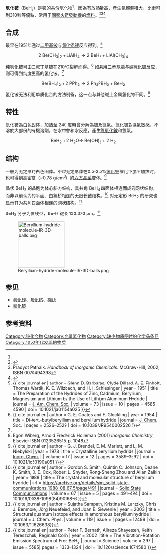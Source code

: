 {{chembox
|   Name = 氢化铍（二氫化鈹）
|   ImageFile = Beryllium-hydride-3D-balls.png
|   ImageSize = 230px
|   ImageName = 
| Section1 = {{Chembox Identifiers
| CASNo = 7787-52-2
| CASNo_Ref = {{cascite|changed|??}}
|  PubChem  =  139073
|  InChI  =  1/Be.2H/rBeH2/h1H2
|  InChIKey  =  RWASOQSEFLDYLC-JICJMJRQAQ
|  ChEBI_Ref  = {{ebicite|correct|EBI}}|  ChEBI  =  33787
|  SMILES  =  [BeH2]
|  StdInChI_Ref  = {{stdinchicite|correct|chemspider}}|  StdInChI  =  1S/Be.2H
|  StdInChIKey_Ref  = {{stdinchicite|correct|chemspider}}|  StdInChIKey  =  RWASOQSEFLDYLC-UHFFFAOYSA-N
|  ChemSpiderID_Ref  = {{chemspidercite|correct|chemspider}}|  ChemSpiderID = 17215712   
}}
| Section2 = {{Chembox Properties
|   Formula = BeH<sub>2</sub>
|   MolarMass = 11.03 
|   Appearance = 白色无定形固体<ref name=G&E>{{Greenwood&Earnshaw}}, p. 115</ref>
|   Density = 0.65 g/cm<sup>3</sup>
|   Solubility = 遇水分解
|   MeltingPt = 250 °C (分解)<ref name=G&E/>
  }}
| Section3 = {{Chembox Structure
|   Structure = 
  }}
| Section8 = {{Chembox Related
|   OtherCations = 
|   OtherCpds = 
  }}
}}
'''氢化铍'''（BeH<sub>2</sub>）是[[铍|铍]]的[[共价|共价]][[氢化物|氢化物]]<ref name="G&E"/>，因為有放熱量高，產生氣體體積大，[[比衝|比衝]]可到310秒等優點，常用于[[固態火箭發動機|固態火箭發動機]]的[[燃料|燃料]]。<ref>{{cite journal zh | author = 谌晓洪, 朱正和, 高涛, 罗顺忠 | date = 2006年7月 | title = AlH<sub>n</sub> (n=1-3) 的分子結構及 AlH<sub>3</sub> 熱力學穩定性 | journal = 物理學報 | volume = 58 | issue = 1 | pages = 178-184 | url = http://wulixb.iphy.ac.cn/cn/ch/common/create_pdf.aspx?file_no=W20060738&year_id=2006&quarter_id=7&falg=1 | access-date = 2010-04-08 | archive-url = https://web.archive.org/web/20181017002005/http://wulixb.iphy.ac.cn/cn/ch/common/create_pdf.aspx?file_no=W20060738&year_id=2006&quarter_id=7&falg=1 | archive-date = 2018-10-17 | dead-url = yes }}</ref><ref>Pradyot Patnaik. ''Handbook of Inorganic Chemicals''. McGraw-Hill, 2002, ISBN 0070494398</ref><ref>{{cite book zh |author= 周濟平|coauthors= |title= 噴射發動機概論||format= |editor= |others= |edition= |location= |publisher= 中央圖書出版社|date= |pages= 159|accessdate= |id= 9576370701 }}</ref>

==合成==
最早在1951年通过[[二甲基铍|二甲基铍]]与[[氢化铝锂|氢化铝锂]]反应得到。<ref>{{ cite journal en| author = Glenn D. Barbaras, Clyde Dillard, A. E. Finholt, Thomas Wartik, K. E. Wilzbach, and H. I. Schlesinger | year = 1951 | title = The Preparation of the Hydrides of Zinc, Cadmium, Beryllium, Magnesium and Lithium by the Use of Lithium Aluminum Hydride | journal = [[Journal_of_the_American_Chemical_Society|J. Am. Chem. Soc.]] | volume = 73 | issue = 10 | pages = 4585–4590 | doi = 10.1021/ja01154a025 }}</ref>

:<math> \mathrm{2 \ Be(CH_3)_2 +  LiAlH_4 \rightarrow 2 \ BeH_2 + LiAl(CH_3)_4}</math>

纯氢化铍可由二叔丁基铍在210°C裂解而得。<ref>{{ cite journal en| author = G. E. Coates and F. Glockling | year = 1954 | title = Di-tert.-butylberyllium and beryllium hydride | journal = [[Journal_of_the_Chemical_Society|J. Chem. Soc.]] | pages = 2526–2529 | doi = 10.1039/JR9540002526 }}</ref> 如果用[[三苯基膦|三苯基膦]]与[[硼氢化铍|硼氢化铍]]反应，则可得到纯度更高的氢化铍。<ref name=G&E/>

:<math> \mathrm{ Be(BH_4)_2 +  2 \ PPh_3 \rightarrow 2 \ Ph_3PBH_3 + BeH_2 }</math>

氢化铍无法利用单质化合的方法制备，这一点与其他碱土金属氢化物不同。<ref name = "Wiberg&Holleman">Egon Wiberg, Arnold Frederick Holleman (2001) ''Inorganic Chemistry'', Elsevier ISBN 0123526515, p. 1048</ref>

==特性==
氫化铍為白色固体，加熱至 240 度時會分解為铍及氫氣。氫化铍對濕氣敏感，不溶於大部份的有機溶劑，在水中會和水反應，產生[[氫氧化鈹|氫氧化鈹]]和氫氣。

:<math> \mathrm{ BeH_2 + 2 \ H_2O \rightarrow \ Be (OH) _2 + 2 \ H_2 }</math>

==结构==
一般为无定形的白色固体。不过无定形体在0.5-2.5%[[氢化锂|氢化锂]]催化下加压加热时，也可得到高密度（~0.78 g/cm<sup>3</sup>）的[[六方晶系|六方晶系]]变体。<ref name="Brendel">{{ cite journal en| author = G. J. Brendel, E. M. Marlett, and L. M. Niebylski | year = 1978 | title = Crystalline beryllium hydride | journal = [[Inorganic_Chemistry_(journal)|Inorg. Chem.]] | | volume = 17 | issue = 12 | pages = 3589–3592 | doi = 10.1021/ic50190a051 }}</ref>

{{when|最近发现}}晶状 BeH<sub>2</sub> 的晶胞为体心斜方结构，具共角 BeH<sub>4</sub> 四面体相连而成的网状结构，而非以前认为的平面、由氢桥相连的无限长链结构。<ref>{{ cite journal en| author = Gordon S. Smith, Quintin C. Johnson, Deane K. Smith, D. E. Cox, Robert L. Snyder, Rong-Sheng Zhou and Allan Zalkin  | year = 1988 | title = The crystal and molecular structure of beryllium hydride | url = https://archive.org/details/sim_solid-state-communications_1988-08_67_5/page/491  | journal = [[Solid_State_Communications|Solid State Communications]]  | volume = 67 | issue = 5 | pages = 491–494 | doi = 10.1016/0038-1098(84)90168-6  }}</ref> 对无定形 BeH<sub>2</sub> 的研究也显示其为共角四面体相连的网状结构。<ref>{{ cite journal en| author = Sujatha Sampath, Kristina M. Lantzky, Chris J. Benmore, Jörg Neuefeind, and Joan E. Siewenie | year = 2003 | title = Structural quantum isotope effects in amorphous beryllium hydride  | journal = J. Chem. Phys. | volume = 119 | issue = | pages = 12499 | doi = 10.1063/1.1626638}}</ref>

BeH<sub>2</sub> 分子为直线型，Be-H 键长 133.376 pm。<ref>{{ cite journal en| author = Peter F. Bernath, Alireza Shayesteh, Keith Tereszchuk, Reginald Colin | year = 2002 | title = The Vibration-Rotation Emission Spectrum of Free BeH<sub>2</sub>  | journal = Science | volume = 297 | issue = 5585| pages = 1323–1324 | doi = 10.1126/science.1074580 }}</ref>

[[File:Beryllium-hydride-molecule-IR-3D-balls.png|150px]]

==参见==
*[[氢化锂|氢化锂]]、[[氢化钙|氢化钙]]、[[硼烷|硼烷]]
*[[氟化铍|氟化铍]]

==参考资料==
{{reflist}}

[[Category:铍化合物|Category:铍化合物]]
[[Category:金属氢化物|Category:金属氢化物]]
[[Category:缺少物质图片的化学品条目|Category:缺少物质图片的化学品条目]]
[[Category:1950年代发现的物质|Category:1950年代发现的物质]]